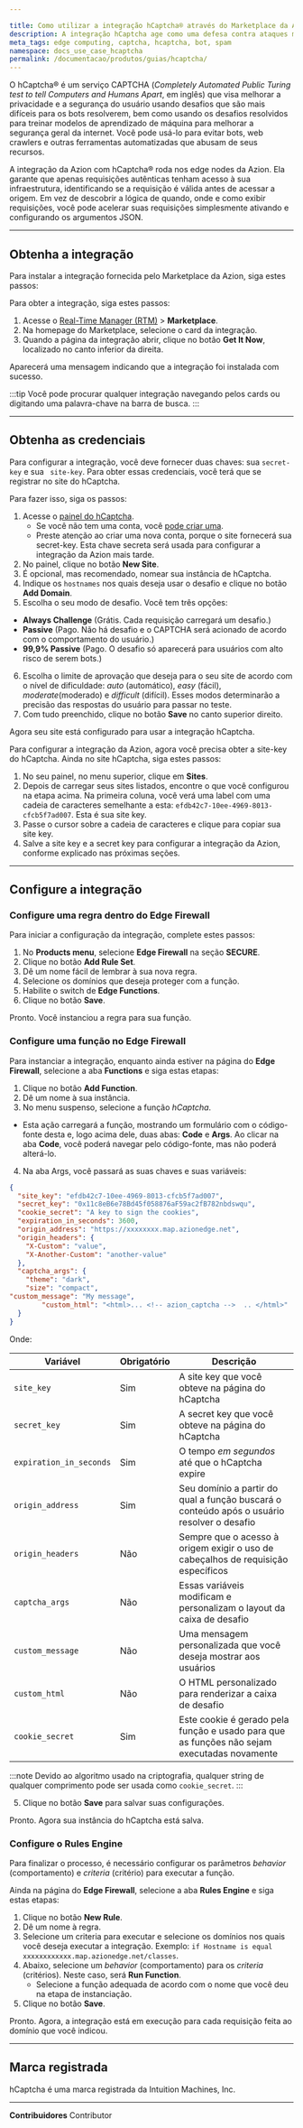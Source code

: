 ```yaml
---

title: Como utilizar a integração hCaptcha® através do Marketplace da Azion
description: A integração hCaptcha age como uma defesa contra ataques maliciosos de bots, SPAM e outros.
meta_tags: edge computing, captcha, hcaptcha, bot, spam
namespace: docs_use_case_hcaptcha
permalink: /documentacao/produtos/guias/hcaptcha/
---
```


O hCaptcha® é um serviço CAPTCHA (*Completely Automated Public Turing test to tell Computers and Humans Apart*, em inglês) que visa melhorar a privacidade e a segurança do usuário usando desafios que são mais difíceis para os bots resolverem, bem como usando os desafios resolvidos para treinar modelos de aprendizado de máquina para melhorar a segurança geral da internet. Você pode usá-lo para evitar bots, web crawlers e outras ferramentas automatizadas que abusam de seus recursos.

A integração da Azion com hCaptcha® roda nos edge nodes da Azion. Ela garante que apenas requisições autênticas tenham acesso à sua infraestrutura, identificando se a requisição é válida antes de acessar a origem. Em vez de descobrir a lógica de quando, onde e como exibir requisições, você pode acelerar suas requisições simplesmente ativando e configurando os argumentos JSON.

---

## Obtenha a integração

Para instalar a integração fornecida pelo Marketplace da Azion, siga estes passos:

Para obter a integração, siga estes passos:

1. Acesse o [Real-Time Manager (RTM)](/pt-br/documentacao/produtos/guias/como-acessar-o-rtm/) > **Marketplace**.
2. Na homepage do Marketplace, selecione o card da integração.
3. Quando a página da integração abrir, clique no botão **Get It Now**, localizado no canto inferior da direita.

Aparecerá uma mensagem indicando que a integração foi instalada com sucesso.

:::tip
Você pode procurar qualquer integração navegando pelos cards ou digitando uma palavra-chave na barra de busca.
:::

---

## Obtenha as credenciais

Para configurar a integração, você deve fornecer duas chaves: sua `secret-key` e sua ` site-key`. Para obter essas credenciais, você terá que se registrar no site do hCaptcha.

Para fazer isso, siga os passos:

1. Acesse o [painel do hCaptcha](https://dashboard.hcaptcha.com/overview).
   - Se você não tem uma conta, você [pode criar uma](https://www.hcaptcha.com/signup-interstitial).
   - Preste atenção ao criar uma nova conta, porque o site fornecerá sua secret-key. Esta chave secreta será usada para configurar a integração da Azion mais tarde.
2. No painel, clique no botão **New Site**.
3. É opcional, mas recomendado, nomear sua instância de hCaptcha.
4. Indique os `hostnames` nos quais deseja usar o desafio e clique no botão **Add Domain**.
5. Escolha o seu modo de desafio. Você tem três opções:
- **Always Challenge** (Grátis. Cada requisição carregará um desafio.)
- **Passive** (Pago. Não há desafio e o CAPTCHA será acionado de acordo com o comportamento do usuário.)
- **99,9% Passive** (Pago. O desafio só aparecerá para usuários com alto risco de serem bots.)
6. Escolha o limite de aprovação que deseja para o seu site de acordo com o nível de dificuldade: *auto* (automático), *easy* (fácil), *moderate*(moderado) e *difficult* (difícil). Esses modos determinarão a precisão das respostas do usuário para passar no teste.
7. Com tudo preenchido, clique no botão **Save** no canto superior direito.

Agora seu site está configurado para usar a integração hCaptcha.

Para configurar a integração da Azion, agora você precisa obter a site-key do hCaptcha. Ainda no site hCaptcha, siga estes passos:

1. No seu painel, no menu superior, clique em **Sites**.
2. Depois de carregar seus sites listados, encontre o que você configurou na etapa acima.
   Na primeira coluna, você verá uma label com uma cadeia de caracteres semelhante a esta: `efdb42c7-10ee-4969-8013-cfcb5f7ad007`. Esta é sua site key.
3. Passe o cursor sobre a cadeia de caracteres e clique para copiar sua site key.
4. Salve a site key e a secret key para configurar a integração da Azion, conforme explicado nas próximas seções.

---

## Configure a integração

### Configure uma regra dentro do Edge Firewall

Para iniciar a configuração da integração, complete estes passos:

1. No **Products menu**, selecione **Edge Firewall** na seção **SECURE**.
2. Clique no botão **Add Rule Set**.
3. Dê um nome fácil de lembrar à sua nova regra.
4. Selecione os domínios que deseja proteger com a função.
5. Habilite o switch de **Edge Functions**.
6. Clique no botão **Save**.

Pronto. Você instanciou a regra para sua função.

### Configure uma função no Edge Firewall

Para instanciar a integração, enquanto ainda estiver na página do **Edge Firewall**, selecione a aba **Functions** e siga estas etapas:

1. Clique no botão **Add⁠ Function**.
2. Dê um nome à sua instância.
3. No menu suspenso, selecione a função *hCaptcha*.
- Esta ação carregará a função, mostrando um formulário com o código-fonte desta e, logo acima dele, duas abas: **Code** e **Args**. Ao clicar na aba **Code**, você poderá navegar pelo código-fonte, mas não poderá alterá-lo.
4. Na aba Args, você passará as suas chaves e suas variáveis:

```json
{
  "site_key": "efdb42c7-10ee-4969-8013-cfcb5f7ad007",
  "secret_key": "0x11c8eB6e78Bd45f058876aF59ac2fB782nbdswqu",
  "cookie_secret": "A key to sign the cookies",
  "expiration_in_seconds": 3600,
  "origin_address": "https://xxxxxxxx.map.azionedge.net",
  "origin_headers": {
	"X-Custom": "value",
	"X-Another-Custom": "another-value"
  },
  "captcha_args": {
	"theme": "dark",
	"size": "compact",
"custom_message": "My message",
    	"custom_html": "<html>... <!-- azion_captcha -->  .. </html>"
  }
}
```

Onde:

| Variável | Obrigatório | Descrição |
| ---- | ----- | ----- |
| `site_key` | Sim | A site key que você obteve na página do hCaptcha |
| `secret_key` | Sim | A secret key que você obteve na página do hCaptcha |
| `expiration_in_seconds` | Sim | O tempo *em segundos* até que o hCaptcha expire |
| `origin_address` | Sim | Seu domínio a partir do qual a função buscará o conteúdo após o usuário resolver o desafio |
| `origin_headers` | Não | Sempre que o acesso à origem exigir o uso de cabeçalhos de requisição específicos |
| `captcha_args` | Não | Essas variáveis modificam e personalizam o layout da caixa de desafio |
| `custom_message` | Não | Uma mensagem personalizada que você deseja mostrar aos usuários |
| `custom_html` | Não | O HTML personalizado para renderizar a caixa de desafio |
| `cookie_secret` | Sim | Este cookie é gerado pela função e usado para que as funções não sejam executadas novamente |

:::note
Devido ao algoritmo usado na criptografia, qualquer string de qualquer comprimento pode ser usada como `cookie_secret`.
:::

5. Clique no botão **Save** para salvar suas configurações.

Pronto. Agora sua instância do hCaptcha está salva.

### Configure o Rules Engine

Para finalizar o processo, é necessário configurar os parâmetros *behavior* (comportamento) e *criteria* (critério) para executar a função.

Ainda na página do **Edge Firewall**, selecione a aba **Rules Engine** e siga estas etapas:

1. Clique no botão **New Rule**.
2. Dê um nome à regra.
3. Selecione um criteria para executar e selecione os domínios nos quais você deseja executar a integração. Exemplo: `if Hostname is equal xxxxxxxxxxxx.map.azionedge.net/classes`.
4. Abaixo, selecione um *behavior* (comportamento) para os *criteria* (critérios). Neste caso, será **Run Function**.
   - Selecione a função adequada de acordo com o nome que você deu na etapa de instanciação.
5. Clique no botão **Save**.

Pronto. Agora, a integração está em execução para cada requisição feita ao domínio que você indicou.

---

## Marca registrada

hCaptcha é uma marca registrada da Intuition Machines, Inc.

---


**Contribuidores** <ContributorList>Contributor</ContributorList>
